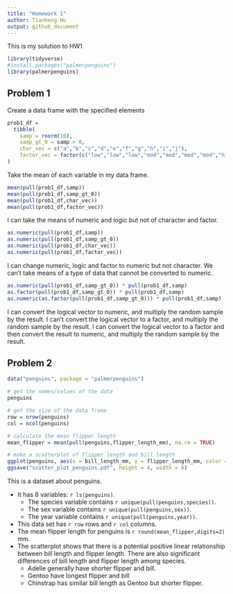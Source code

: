 ```yaml
---
title: "Homework 1"
author: Tianheng Hu
output: github_document
---
```


This is my solution to HW1

```r
library(tidyverse)
#install.packages("palmerpenguins")
library(palmerpenguins)
```


## Problem 1
Create a data frame with the specified elements

```r
prob1_df = 
  tibble(
    samp = rnorm(10),
    samp_gt_0 = samp > 0,
    char_vec = c("a","b","c","d","e","f","g","h","i","j"),
    factor_vec = factor(c("low","low","low","mod","mod","mod","mod","high","high","high"))
)

```


Take the mean of each variable in my data frame.

```r
mean(pull(prob1_df,samp))
mean(pull(prob1_df,samp_gt_0))
mean(pull(prob1_df,char_vec))
mean(pull(prob1_df,factor_vec))
```

I can take the means of numeric and logic but not of character and factor.


```r
as.numeric(pull(prob1_df,samp))
as.numeric(pull(prob1_df,samp_gt_0))
as.numeric(pull(prob1_df,char_vec))
as.numeric(pull(prob1_df,factor_vec))
```

I can change numeric, logic and factor to numeric but not character. 
We can't take means of a type of data that cannot be converted to numeric.

```r
as.numeric(pull(prob1_df,samp_gt_0)) * pull(prob1_df,samp)
as.factor(pull(prob1_df,samp_gt_0)) * pull(prob1_df,samp)
as.numeric(as.factor(pull(prob1_df,samp_gt_0))) * pull(prob1_df,samp)
```

I can convert the logical vector to numeric, and multiply the random sample by the result.
I can't convert the logical vector to a factor, and multiply the random sample by the result.
I can convert the logical vector to a factor and then convert the result to numeric, and multiply the random sample by the result.




## Problem 2


```r

data("penguins", package = "palmerpenguins")

# get the names/values of the data
penguins

# get the size of the data frame
row = nrow(penguins)
col = ncol(penguins)

# calculate the mean flipper length
mean_flipper = mean(pull(penguins,flipper_length_mm), na.rm = TRUE)

# make a scatterplot of flipper length and bill length
ggplot(penguins, aes(x = bill_length_mm, y = flipper_length_mm, color = species)) + geom_point()
ggsave("scatter_plot_penguins.pdf", height = 4, width = 6)
```

This is a dataset about penguins. 

* It has 8 variables: `r ls(penguins)`.
  * The species variable contains `r unique(pull(penguins,species))`.
  * The sex variable contains `r unique(pull(penguins,sex))`.
  * The year variable contains `r unique(pull(penguins,year))`.
* This data set has `r row` rows and `r col` columns.
* The mean flipper length for penguins is `r round(mean_flipper,digits=2)` mm.
* The scatterplot shows that there is a potential positive linear relationship between bill length and flipper length. There are also significant differences of bill length and flipper length among species. 
  * Adelie generally have shorter flipper and bill.
  * Gentoo have longest flipper and bill
  * Chinstrap has similar bill length as Gentoo but shorter flipper.


